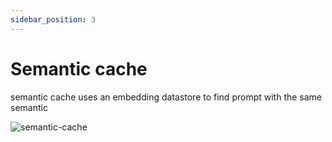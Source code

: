 ```yaml
---
sidebar_position: 3
---
```



# Semantic cache

semantic cache uses an embedding datastore to find prompt with the same semantic

![semantic-cache](../../static/img/semantic-cache.png)

